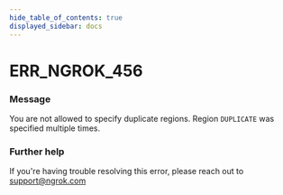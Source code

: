 ```yaml
---
hide_table_of_contents: true
displayed_sidebar: docs
---
```



# ERR_NGROK_456

### Message

You are not allowed to specify duplicate regions. Region `DUPLICATE` was specified multiple times.

<ErrorDetails error="err_ngrok_456" />

### Further help

If you're having trouble resolving this error, please reach out to [support@ngrok.com](mailto:support@ngrok.com?subject=Help%20with%20ERR_NGROK_456)
